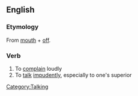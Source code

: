 ==English==

===Etymology===
From [[mouth]] + [[off]].

===Verb===
{{en-verb|mouths off|mouthing off|mouthed off}}

# To [[complain]] loudly
# To [[talk]] [[impudent]]ly, especially to one's superior

[[Category:Talking]]
